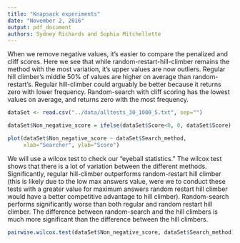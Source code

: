 ```yaml
---
title: "Knapsack experiments"
date: "November 2, 2016"
output: pdf_document
authors: Sydney Richards and Sophia Mitchellette
---
```


When we remove negative values, it's easier to compare the penalized and cliff scores. Here we see that while random-restart-hill-climber remains the method with the most variation, it's upper values are now outliers. Regular hill climber's middle 50% of values are higher on average than random-restart's. Regular hill-climber could arguably be better because it returns zero with lower frequency. Random-search with cliff scoring has the lowest values on average, and returns zero with the most frequency.

```r
dataSet <- read.csv("../data/alltests_30_1000_5.txt", sep="")

dataSet$Non_negative_score = ifelse(dataSet$Score<0, 0, dataSet$Score)

plot(dataSet$Non_negative_score ~ dataSet$Search_method,
     xlab="Searcher", ylab="Score")
```

We will use a wilcox test to check our "eyeball statistics." The wilcox test shows that there is a lot of variation between the different methods. Significantly, regular hill-climber outperforms random-restart hill climber (this is likely due to the low max answers value, were we to conduct these tests with a greater value for maximum answers random restart hill climber would have a better competitive advantage to hill climber). Random-search performs significantly worse than both regular and random restart hill climber. The difference between random-search and the hill climbers is much more significant than the difference between the hill climbers.

```r
pairwise.wilcox.test(dataSet$Non_negative_score, dataSet$Search_method)
```